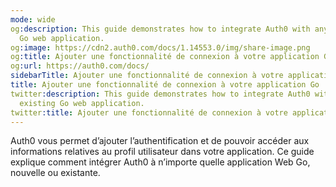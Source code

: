 ```yaml
---
mode: wide
og:description: This guide demonstrates how to integrate Auth0 with any new or existing
  Go web application.
og:image: https://cdn2.auth0.com/docs/1.14553.0/img/share-image.png
og:title: Ajouter une fonctionnalité de connexion à votre application Go
og:url: https://auth0.com/docs/
sidebarTitle: Ajouter une fonctionnalité de connexion à votre application Go
title: Ajouter une fonctionnalité de connexion à votre application Go
twitter:description: This guide demonstrates how to integrate Auth0 with any new or
  existing Go web application.
twitter:title: Ajouter une fonctionnalité de connexion à votre application Go
---
```


Auth0 vous permet d’ajouter l’authentification et de pouvoir accéder aux informations relatives au profil utilisateur dans votre application. Ce guide explique comment intégrer Auth0 à n’importe quelle application Web Go, nouvelle ou existante.